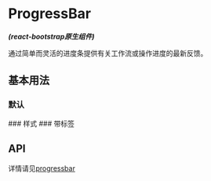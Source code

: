 

<Meta of={ProgressBarStories} />

# ProgressBar
<p><em><strong>(react-bootstrap原生组件)</strong></em></p>
通过简单而灵活的进度条提供有关工作流或操作进度的最新反馈。

## 基本用法
### 默认
<Canvas of={ProgressBarStories.Basic}/>
### 样式
<Canvas of={ProgressBarStories.Color}/>
### 带标签
<Canvas of={ProgressBarStories.Label}/>

## API

详情请见<a href="https://react-bootstrap.github.io/docs/components/progress/#progressbar">progressbar</a>

